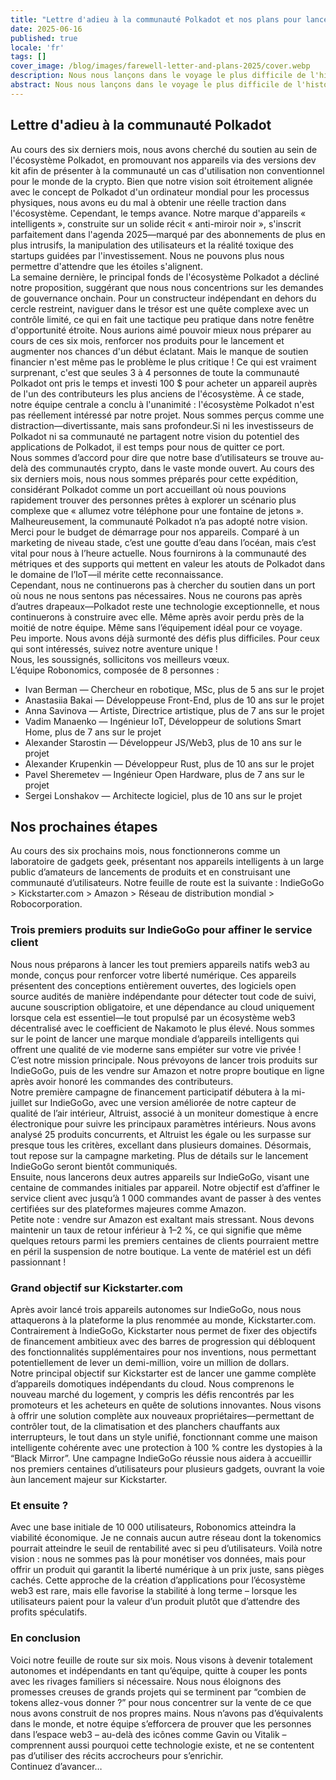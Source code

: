 ```yaml
---
title: "Lettre d'adieu à la communauté Polkadot et nos plans pour lancer les premiers appareils intelligents natifs Web3 au monde—pas pour des tokens, mais pour votre liberté !"
date: 2025-06-16
published: true
locale: 'fr'
tags: []
cover_image: /blog/images/farewell-letter-and-plans-2025/cover.webp
description: Nous nous lançons dans le voyage le plus difficile de l'histoire de l'équipe centrale de Robonomics—naviguer à la surface du « miroir noir » pour protéger l'humanité de l'intrusion des clouds d'entreprise dans nos foyers.
abstract: Nous nous lançons dans le voyage le plus difficile de l'histoire de l'équipe centrale de Robonomics—naviguer à la surface du « miroir noir » pour protéger l'humanité de l'intrusion des clouds d'entreprise dans nos foyers.
---
```


## Lettre d'adieu à la communauté Polkadot   
Au cours des six derniers mois, nous avons cherché du soutien au sein de l'écosystème Polkadot, en promouvant nos appareils via des versions dev kit afin de présenter à la communauté un cas d'utilisation non conventionnel pour le monde de la crypto. Bien que notre vision soit étroitement alignée avec le concept de Polkadot d'un ordinateur mondial pour les processus physiques, nous avons eu du mal à obtenir une réelle traction dans l'écosystème. Cependant, le temps avance. Notre marque d'appareils « intelligents », construite sur un solide récit « anti-miroir noir », s'inscrit parfaitement dans l'agenda 2025—marqué par des abonnements de plus en plus intrusifs, la manipulation des utilisateurs et la réalité toxique des startups guidées par l'investissement. Nous ne pouvons plus nous permettre d'attendre que les étoiles s'alignent.   
La semaine dernière, le principal fonds de l'écosystème Polkadot a décliné notre proposition, suggérant que nous nous concentrions sur les demandes de gouvernance onchain. Pour un constructeur indépendant en dehors du cercle restreint, naviguer dans le trésor est une quête complexe avec un contrôle limité, ce qui en fait une tactique peu pratique dans notre fenêtre d'opportunité étroite. Nous aurions aimé pouvoir mieux nous préparer au cours de ces six mois, renforcer nos produits pour le lancement et augmenter nos chances d'un début éclatant. Mais le manque de soutien financier n'est même pas le problème le plus critique ! Ce qui est vraiment surprenant, c'est que seules 3 à 4 personnes de toute la communauté Polkadot ont pris le temps et investi 100 $ pour acheter un appareil auprès de l'un des contributeurs les plus anciens de l'écosystème. À ce stade, notre équipe centrale a conclu à l'unanimité : l'écosystème Polkadot n'est pas réellement intéressé par notre projet. Nous sommes perçus comme une distraction—divertissante, mais sans profondeur.Si ni les investisseurs de Polkadot ni sa communauté ne partagent notre vision du potentiel des applications de Polkadot, il est temps pour nous de quitter ce port.  
Nous sommes d’accord pour dire que notre base d’utilisateurs se trouve au-delà des communautés crypto, dans le vaste monde ouvert. Au cours des six derniers mois, nous nous sommes préparés pour cette expédition, considérant Polkadot comme un port accueillant où nous pouvions rapidement trouver des personnes prêtes à explorer un scénario plus complexe que « allumez votre téléphone pour une fontaine de jetons ». Malheureusement, la communauté Polkadot n’a pas adopté notre vision.  
Merci pour le budget de démarrage pour nos appareils. Comparé à un marketing de niveau stade, c’est une goutte d’eau dans l’océan, mais c’est vital pour nous à l’heure actuelle. Nous fournirons à la communauté des métriques et des supports qui mettent en valeur les atouts de Polkadot dans le domaine de l’IoT—il mérite cette reconnaissance.  
Cependant, nous ne continuerons pas à chercher du soutien dans un port où nous ne nous sentons pas nécessaires. Nous ne courons pas après d’autres drapeaux—Polkadot reste une technologie exceptionnelle, et nous continuerons à construire avec elle. Même après avoir perdu près de la moitié de notre équipe. Même sans l’équipement idéal pour ce voyage.  
Peu importe. Nous avons déjà surmonté des défis plus difficiles. Pour ceux qui sont intéressés, suivez notre aventure unique !  
Nous, les soussignés, sollicitons vos meilleurs vœux.  
L’équipe Robonomics, composée de 8 personnes :  
- Ivan Berman — Chercheur en robotique, MSc, plus de 5 ans sur le projet  
- Anastasiia Bakai — Développeuse Front-End, plus de 10 ans sur le projet  
- Anna Savinova — Artiste, Directrice artistique, plus de 7 ans sur le projet  
- Vadim Manaenko — Ingénieur IoT, Développeur de solutions Smart Home, plus de 7 ans sur le projet  
- Alexander Starostin — Développeur JS/Web3, plus de 10 ans sur le projet  
- Alexander Krupenkin — Développeur Rust, plus de 10 ans sur le projet  
- Pavel Sheremetev — Ingénieur Open Hardware, plus de 7 ans sur le projet  
- Sergei Lonshakov — Architecte logiciel, plus de 10 ans sur le projet  
   
## Nos prochaines étapes  
Au cours des six prochains mois, nous fonctionnerons comme un laboratoire de gadgets geek, présentant nos appareils intelligents à un large public d’amateurs de lancements de produits et en construisant une communauté d’utilisateurs. Notre feuille de route est la suivante : IndieGoGo > Kickstarter.com > Amazon > Réseau de distribution mondial > Robocorporation.  
### Trois premiers produits sur IndieGoGo pour affiner le service client  
Nous nous préparons à lancer les tout premiers appareils natifs web3 au monde, conçus pour renforcer votre liberté numérique. Ces appareils présentent des conceptions entièrement ouvertes, des logiciels open source audités de manière indépendante pour détecter tout code de suivi, aucune souscription obligatoire, et une dépendance au cloud uniquement lorsque cela est essentiel—le tout propulsé par un écosystème web3 décentralisé avec le coefficient de Nakamoto le plus élevé. Nous sommes sur le point de lancer une marque mondiale d’appareils intelligents qui offrent une qualité de vie moderne sans empiéter sur votre vie privée !  
C’est notre mission principale. Nous prévoyons de lancer trois produits sur IndieGoGo, puis de les vendre sur Amazon et notre propre boutique en ligne après avoir honoré les commandes des contributeurs.  
Notre première campagne de financement participatif débutera à la mi-juillet sur IndieGoGo, avec une version améliorée de notre capteur de qualité de l’air intérieur, Altruist, associé à un moniteur domestique à encre électronique pour suivre les principaux paramètres intérieurs. Nous avons analysé 25 produits concurrents, et Altruist les égale ou les surpasse sur presque tous les critères, excellant dans plusieurs domaines. Désormais, tout repose sur la campagne marketing. Plus de détails sur le lancement IndieGoGo seront bientôt communiqués.  
Ensuite, nous lancerons deux autres appareils sur IndieGoGo, visant une centaine de commandes initiales par appareil. Notre objectif est d’affiner le service client avec jusqu’à 1 000 commandes avant de passer à des ventes certifiées sur des plateformes majeures comme Amazon.  
Petite note : vendre sur Amazon est exaltant mais stressant. Nous devons maintenir un taux de retour inférieur à 1–2 %, ce qui signifie que même quelques retours parmi les premiers centaines de clients pourraient mettre en péril la suspension de notre boutique. La vente de matériel est un défi passionnant !  
### Grand objectif sur Kickstarter.com  
Après avoir lancé trois appareils autonomes sur IndieGoGo, nous nous attaquerons à la plateforme la plus renommée au monde, Kickstarter.com. Contrairement à IndieGoGo, Kickstarter nous permet de fixer des objectifs de financement ambitieux avec des barres de progression qui débloquent des fonctionnalités supplémentaires pour nos inventions, nous permettant potentiellement de lever un demi-million, voire un million de dollars.  
Notre principal objectif sur Kickstarter est de lancer une gamme complète d’appareils domotiques indépendants du cloud. Nous comprenons le nouveau marché du logement, y compris les défis rencontrés par les promoteurs et les acheteurs en quête de solutions innovantes. Nous visons à offrir une solution complète aux nouveaux propriétaires—permettant de contrôler tout, de la climatisation et des planchers chauffants aux interrupteurs, le tout dans un style unifié, fonctionnant comme une maison intelligente cohérente avec une protection à 100 % contre les dystopies à la “Black Mirror”. Une campagne IndieGoGo réussie nous aidera à accueillir nos premiers centaines d’utilisateurs pour plusieurs gadgets, ouvrant la voie àun lancement majeur sur Kickstarter.   
### Et ensuite ?   
Avec une base initiale de 10 000 utilisateurs, Robonomics atteindra la viabilité économique. Je ne connais aucun autre réseau dont la tokenomics pourrait atteindre le seuil de rentabilité avec si peu d’utilisateurs. Voilà notre vision : nous ne sommes pas là pour monétiser vos données, mais pour offrir un produit qui garantit la liberté numérique à un prix juste, sans pièges cachés. Cette approche de la création d’applications pour l’écosystème web3 est rare, mais elle favorise la stabilité à long terme – lorsque les utilisateurs paient pour la valeur d’un produit plutôt que d’attendre des profits spéculatifs.    
### En conclusion   
Voici notre feuille de route sur six mois. Nous visons à devenir totalement autonomes et indépendants en tant qu’équipe, quitte à couper les ponts avec les rivages familiers si nécessaire. Nous nous éloignons des promesses creuses de grands projets qui se terminent par “combien de tokens allez-vous donner ?” pour nous concentrer sur la vente de ce que nous avons construit de nos propres mains. Nous n’avons pas d’équivalents dans le monde, et notre équipe s’efforcera de prouver que les personnes dans l’espace web3 – au-delà des icônes comme Gavin ou Vitalik – comprennent aussi pourquoi cette technologie existe, et ne se contentent pas d’utiliser des récits accrocheurs pour s’enrichir.   
Continuez d’avancer…   
